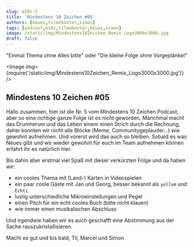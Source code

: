 ```yaml
---
slug: m10z-5
title: 'Mindestens 10 Zeichen #05'
authors: [kkuez,tilmobaxter,simon]
tags: [podcast,m10z,tilmobaxter,kkuez,simon]
image: /static/img/Mindestens10Zeichen_Remix_Logo3000x3000.jpg
draft: false
---
```



"Einmal Thema ohne Alles bitte" oder "Die kleine Folge ohne Vorgeplänkel"

<Image img={require('/static/img/Mindestens10Zeichen_Remix_Logo3000x3000.jpg')} />

<!--truncate-->

## Mindestens 10 Zeichen #05

Hallo zusammen,
hier ist die Nr. 5 vom Mindestens 10 Zeichen Podcast, aber so eine richtige ganze Folge ist es nicht geworden.
Manchmal macht das Drumherum und das Leben einem einen Strich durch die Rechnung, daher konnten wir nicht alle Blöcke (Meme, Communitygeplauder…) wie gewohnt aufnehmen.
Und vorerst wird das auch so bleiben. Sobald es was Neues gibt und wir wieder gewohnt für euch im Team aufnehmen können erfahrt ihr es natürlich hier.

Bis dahin aber erstmal viel Spaß mit dieser verkürzten Folge und da haben wir:

- ein cooles Thema mit (Land-) Karten in Videospielen
- ein paar coole Gäste mit Jan und Georg, besser bekannt als `yollum` und `Echti`
- lustig unterschiedliche Mikroeinstellungen und Pegel
- einen Pitch für ein echt cooles Buch (bitte nicht klauen)
- wie immer einen musikalischen Abschluss

Und irgendwie haben wir es auch geschafft eine Abstimmung aus der Sache rauszukristallisieren.

Macht es gut und bis bald,
Til, Marcel und Simon

<ReactPlayer
    width="100%"
    height="auto"
    controls
    url='https://m10z.picnotes.de/M10Z/M10Z_005.mp3'
/>
